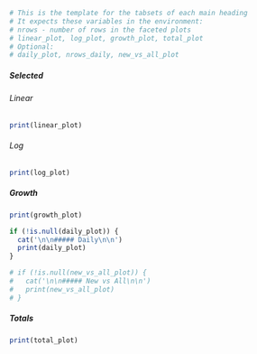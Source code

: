 ```r
# This is the template for the tabsets of each main heading
# It expects these variables in the environment:
# nrows - number of rows in the faceted plots
# linear_plot, log_plot, growth_plot, total_plot
# Optional:
# daily_plot, nrows_daily, new_vs_all_plot
```

#### {.tabset}

##### Selected {.tabset}

###### Linear

```r
print(linear_plot)
```

###### Log

```r
print(log_plot)
```

##### Growth

```r
print(growth_plot)
```

```r
if (!is.null(daily_plot)) {
  cat('\n\n##### Daily\n\n')
  print(daily_plot)
}

# if (!is.null(new_vs_all_plot)) {
#   cat('\n\n##### New vs All\n\n')
#   print(new_vs_all_plot)
# }

```

##### Totals

```r
print(total_plot)
```
